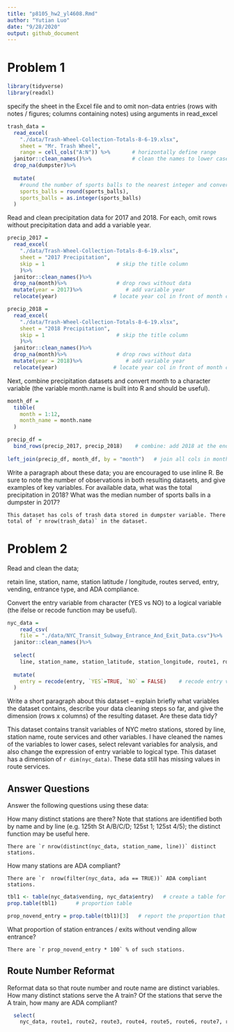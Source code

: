```yaml
---
title: "p8105_hw2_yl4608.Rmd"
author: "Yutian Luo"
date: "9/28/2020"
output: github_document
---
```


# Problem 1

```r
library(tidyverse)
library(readxl)
```

specify the sheet in the Excel file and to omit non-data entries (rows with notes / figures; columns containing notes) using arguments in read_excel

```r
trash_data = 
  read_excel(
    "./data/Trash-Wheel-Collection-Totals-8-6-19.xlsx", 
    sheet = "Mr. Trash Wheel",
    range = cell_cols("A:N")) %>%       # horizontally define range
  janitor::clean_names()%>%             # clean the names to lower cases
  drop_na(dumpster)%>%
  
  mutate(
    #round the number of sports balls to the nearest integer and converts the result to an integer variable (using as.integer)
    sports_balls = round(sports_balls),
    sports_balls = as.integer(sports_balls)
  )

```


Read and clean precipitation data for 2017 and 2018. 
For each, omit rows without precipitation data and add a variable year. 

```r

precip_2017 = 
  read_excel(
    "./data/Trash-Wheel-Collection-Totals-8-6-19.xlsx",
    sheet = "2017 Precipitation",
    skip = 1                       # skip the title column
    )%>%
  janitor::clean_names()%>%
  drop_na(month)%>%                # drop rows without data
  mutate(year = 2017)%>%              # add variable year
  relocate(year)                  # locate year col in front of month col

precip_2018 = 
  read_excel(
    "./data/Trash-Wheel-Collection-Totals-8-6-19.xlsx",
    sheet = "2018 Precipitation",
    skip = 1                       # skip the title column
    )%>%
  janitor::clean_names()%>%
  drop_na(month)%>%                # drop rows without data
  mutate(year = 2018)%>%              # add variable year
  relocate(year)                  # locate year col in front of month col
```

Next, combine precipitation datasets and convert month to a character variable (the variable month.name is built into R and should be useful).

```r
month_df =
  tibble(
    month = 1:12,
    month_name = month.name
  )

precip_df =
  bind_rows(precip_2017, precip_2018)    # combine: add 2018 at the end of 2017
  
left_join(precip_df, month_df, by = "month")   # join all cols in month_df with precip_df, key is month var
```

Write a paragraph about these data; you are encouraged to use inline R. Be sure to note the number of observations in both resulting datasets, and give examples of key variables. For available data, what was the total precipitation in 2018? What was the median number of sports balls in a dumpster in 2017?

    This dataset has cols of trash data stored in dumpster variable. There total of `r nrow(trash_data)` in the dataset.



# Problem 2

Read and clean the data; 

retain line, station, name, station latitude / longitude, routes served, entry, vending, entrance type, and ADA compliance. 

Convert the entry variable from character (YES vs NO) to a logical variable (the ifelse or recode function may be useful).

```r
nyc_data = 
    read_csv(
    file = "./data/NYC_Transit_Subway_Entrance_And_Exit_Data.csv")%>%
  janitor::clean_names()%>%
  
  select(
    line, station_name, station_latitude, station_longitude, route1, route2, route3, route4, route5, route6, route7, route8, route9, route10, route11, entry, vending, entrance_type, ada)%>%
  
  mutate(
    entry = recode(entry, `YES`=TRUE, `NO` = FALSE)    # recode entry variable
  )
```

Write a short paragraph about this dataset – explain briefly what variables the dataset contains, describe your data cleaning steps so far, and give the dimension (rows x columns) of the resulting dataset. Are these data tidy?

This dataset contains transit variables of NYC metro stations, stored by line, station name, route services and other variables. I have cleaned the names of the variables to lower cases, select relevant variables for analysis, and also change the expression of entry variable to logical type. This dataset has a dimension of `r dim(nyc_data)`. These data still has missing values in route services.


## Answer Questions

Answer the following questions using these data:

How many distinct stations are there? 
Note that stations are identified both by name and by line (e.g. 125th St A/B/C/D; 125st 1; 125st 4/5); the distinct function may be useful here.

    There are `r nrow(distinct(nyc_data, station_name, line))` distinct stations.

How many stations are ADA compliant?

    There are `r  nrow(filter(nyc_data, ada == TRUE))` ADA compliant stations.

```r
tbl1 <- table(nyc_data$vending, nyc_data$entry)   # create a table for entry/vending
prop.table(tbl1)      # proportion table

prop_novend_entry = prop.table(tbl1)[3]   # report the proportion that vending = No and entry = true
```
  
What proportion of station entrances / exits without vending allow entrance?

    There are `r prop_novend_entry * 100` % of such stations.  


## Route Number Reformat

Reformat data so that route number and route name are distinct variables. 
How many distinct stations serve the A train? Of the stations that serve the A train, how many are ADA compliant?

```r
  select(
    nyc_data, route1, route2, route3, route4, route5, route6, route7, route8, route9, route10, route11)
  
```










